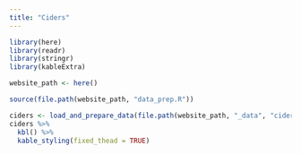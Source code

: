```yaml
---
title: "Ciders"
---
```


```r
library(here)
library(readr)
library(stringr)
library(kableExtra)

website_path <- here()

source(file.path(website_path, "data_prep.R"))
```

```r
ciders <- load_and_prepare_data(file.path(website_path, "_data", "ciders.csv"))
ciders %>%
  kbl() %>% 
  kable_styling(fixed_thead = TRUE)
```